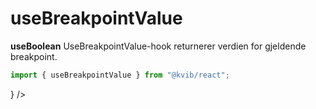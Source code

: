 
<Meta title="Komponenter/Hooks/useBreakpointValue" />

# useBreakpointValue

**useBoolean** UseBreakpointValue-hook returnerer verdien for gjeldende breakpoint.

```jsx
import { useBreakpointValue } from "@kvib/react";
```

<Feedback component="useBreakpointValue"/>

<DocsContainer>
    <DocsStory
        title="Return value"
        description="useBreakpointValue-hook returnerer verdien for gjeldende breakpoint. Sørg for å oppgi en basisverdi når du bruker useBreakpointValue, slik at den ikke returnerer udefinert i den første gjengivelsen."
        isVertical
        story={
            <BreakPointValueExample/>
        }
    />
</DocsContainer>
